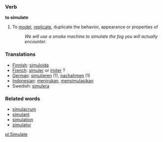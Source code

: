 === Verb ===
'''to simulate'''

# To [[model]], [[replicate]], duplicate the behavior, appearance or properties of
#: ''We will use a smoke machine to simulate the fog you will actually encounter.''

=== Translations ===
*[[Finnish]]: [[simuloida]]
*[[French]]: [[simuler]] or [[imiter]] ?
*[[German]]: [[simulieren]] (1), [[nachahmen]] (1)
*[[Indonesian]]: [[tiru|menirukan]], [[simulasi|mensimulasikan]]
*Swedish: [[simulera]]

=== Related words ===
*[[simulacrum]]
*[[simulant]]
*[[simulation]]
*[[simulator]]

[[pl:Simulate]]